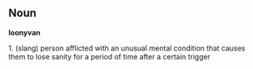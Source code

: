 {{rfd}}
== Noun ==

'''loonyvan'''

1. (slang) person afflicted with an unusual mental condition that causes them to lose sanity for a period of time after a certain trigger